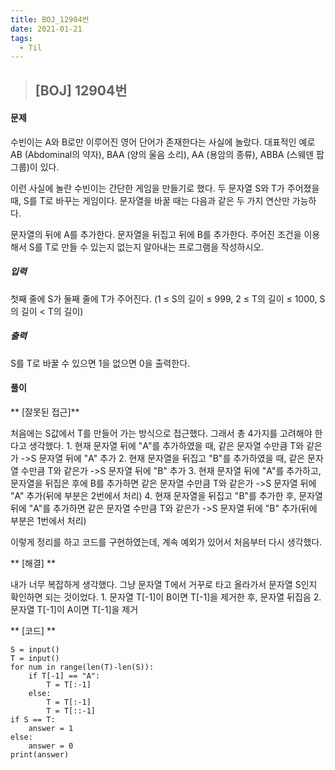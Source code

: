 ```yaml
---
title: BOJ_12904번
date: 2021-01-21
tags:
  - Til
---
```



> ## [BOJ] 12904번 

#### 문제
수빈이는 A와 B로만 이루어진 영어 단어가 존재한다는 사실에 놀랐다. 대표적인 예로 AB (Abdominal의 약자), BAA (양의 울음 소리), AA (용암의 종류), ABBA (스웨덴 팝 그룹)이 있다.

이런 사실에 놀란 수빈이는 간단한 게임을 만들기로 했다. 두 문자열 S와 T가 주어졌을 때, S를 T로 바꾸는 게임이다. 문자열을 바꿀 때는 다음과 같은 두 가지 연산만 가능하다.

문자열의 뒤에 A를 추가한다.
문자열을 뒤집고 뒤에 B를 추가한다.
주어진 조건을 이용해서 S를 T로 만들 수 있는지 없는지 알아내는 프로그램을 작성하시오. 

##### 입력
첫째 줄에 S가 둘째 줄에 T가 주어진다. (1 ≤ S의 길이 ≤ 999, 2 ≤ T의 길이 ≤ 1000, S의 길이 < T의 길이)

##### 출력
S를 T로 바꿀 수 있으면 1을 없으면 0을 출력한다.



#### **풀이**
** [잘못된 접근]**

처음에는 S값에서 T를 만들어 가는 방식으로 접근했다.
그래서 총 4가지를 고려해야 한다고 생각했다.
    1. 현재 문자열 뒤에 "A"를 추가하였을 때, 같은 문자열 수만큼 T와 같은가
        ->S 문자열 뒤에 "A" 추가
    2. 현재 문자열을 뒤집고 "B"를 추가하였을 때, 같은 문자열 수만큼 T와 같은가
        ->S 문자열 뒤에 "B" 추가
    3. 현재 문자열 뒤에 "A"를 추가하고, 문자열을 뒤집은 후에 B를 추가하면 같은 문자열 수만큼 T와 같은가
        ->S 문자열 뒤에 "A" 추가(뒤에 부분은 2번에서 처리)
    4. 현재 문자열을 뒤집고 "B"를 추가한 후, 문자열 뒤에 "A"를 추가하면 같은 문자열 수만큼 T와 같은가
        ->S 문자열 뒤에 "B" 추가(뒤에 부분은 1번에서 처리)

이렇게 정리를 하고 코드를 구현하였는데, 계속 예외가 있어서 처음부터 다시 생각했다.

** [해결] **

내가 너무 복잡하게 생각했다.
그냥 문자열 T에서 거꾸로 타고 올라가서 문자열 S인지 확인하면 되는 것이었다.
    1. 문자열 T[-1]이 B이면 T[-1]을 제거한 후, 문자열 뒤집음
    2. 문자열 T[-1]이 A이면 T[-1]을 제거

** [코드] **

    S = input()
    T = input()
    for num in range(len(T)-len(S)):
        if T[-1] == "A":
            T = T[:-1]
        else:
            T = T[:-1]
            T = T[::-1]
    if S == T:
        answer = 1
    else:
        answer = 0 
    print(answer)